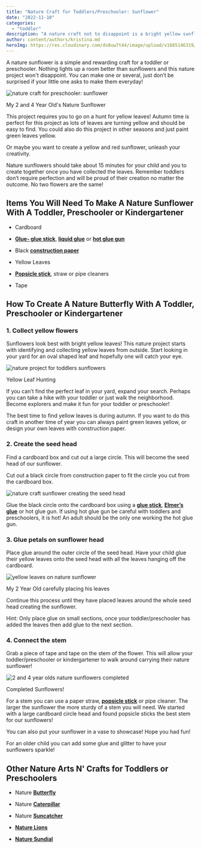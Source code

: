 ```yaml
---
title: "Nature Craft for Toddlers/Preschooler: Sunflower"
date: "2022-11-10"
categories: 
  - "toddler"
description: "A nature craft not to disappoint is a bright yellow sunflower. This toddler or preschooler craft is easy and made from yellow leaves!"
author: content/authors/kristina.md
heroImg: https://res.cloudinary.com/ds8uw7t44/image/upload/v1685146319/sunflower-nature-craft-for-toddlers.jpg
---
```


A nature sunflower is a simple and rewarding craft for a toddler or preschooler. Nothing lights up a room better than sunflowers and this nature project won't disappoint. You can make one or several, just don’t be surprised if your little one asks to make them everyday!

![nature craft for preschooler: sunflower](https://res.cloudinary.com/ds8uw7t44/image/upload/v1685146319/sunflower-nature-craft-for-toddlers.jpg)

My 2 and 4 Year Old's Nature Sunflower

This project requires you to go on a hunt for yellow leaves! Autumn time is perfect for this project as lots of leaves are turning yellow and should be easy to find. You could also do this project in other seasons and just paint green leaves yellow.

Or maybe you want to create a yellow and red sunflower, unleash your creativity.  

Nature sunflowers should take about 15 minutes for your child and you to create together once you have collected the leaves. Remember toddlers don’t require perfection and will be proud of their creation no matter the outcome. No two flowers are the same!

## **Items You Will Need To Make A Nature Sunflower With A Toddler, Preschooler or Kindergartener**

- Cardboard

- **[Glue- glue stick](https://www.amazon.com/Elmers-Purpose-School-Washable-0-24-ounce/dp/B0013CDGT6?content-id=amzn1.sym.497ddbaf-dbdc-4a61-b204-33f5c59012b2%3Aamzn1.sym.497ddbaf-dbdc-4a61-b204-33f5c59012b2&cv_ct_cx=glue+sticks&keywords=glue+sticks&pd_rd_i=B0013CDGT6&pd_rd_r=d7a49181-7594-47a3-b69d-5080a7feba6f&pd_rd_w=jLuKw&pd_rd_wg=OdgWz&pf_rd_p=497ddbaf-dbdc-4a61-b204-33f5c59012b2&pf_rd_r=DS058FAXT5ARR62RRAK1&psc=1&qid=1667937131&sr=1-1-5985efba-8948-4f09-9122-d605505c9d1e&linkCode=ll1&tag=allaboutmom06-20&linkId=e90bc17b8d3688b6f718762951fe4966&language=en_US&ref_=as_li_ss_tl)**, **[liquid glue](https://www.amazon.com/Elmers-Liquid-School-Glue-Washable/dp/B072J37ZZD?crid=2JFHA45J1N5OI&keywords=elmer%27s+liquid+glue&qid=1667937196&s=office-products&sprefix=elmers+liquid+glu%2Coffice-products%2C94&sr=1-1-spons&psc=1&linkCode=ll1&tag=allaboutmom06-20&linkId=b92e6b41bb73d1e718da5e471a1e372e&language=en_US&ref_=as_li_ss_tl)** or **[hot glue gun](https://www.amazon.com/Gorilla-8401509-Hot-Glue-Sticks/dp/B07K791YRP?crid=I29DXIDRGKT1&keywords=hot+glue+gun&qid=1668085846&s=office-products&sprefix=hot+glue+gun%2Coffice-products%2C97&sr=1-4&linkCode=ll1&tag=allaboutmom06-20&linkId=d8956354df89747b742e590681fd6608&language=en_US&ref_=as_li_ss_tl)**

- Black **[construction paper](https://www.amazon.com/Crayola-Construction-Colors-Stocking-Stuffer/dp/B00MJ8JSFE?crid=PSA9AFM9EX5K&keywords=construction+paper&qid=1668085892&s=office-products&sprefix=construction+pape%2Coffice-products%2C112&sr=1-2-spons&psc=1&linkCode=ll1&tag=allaboutmom06-20&linkId=03e3fe57e3767d0250db13b49eafad01&language=en_US&ref_=as_li_ss_tl)**

- Yellow Leaves

- **[Popsicle stick](https://www.amazon.com/Mr-Colored-Popsicle-Colorful-Rainbow/dp/B096ST5LQ8?ac_md=2-2-Y29sb3JlZCBwb3BzaWNsZSBzdGlja3M%3D-ac_d_rm_rm_rm&content-id=amzn1.sym.568df61d-e115-4cb1-a96a-ba070b8f0935%3Aamzn1.sym.568df61d-e115-4cb1-a96a-ba070b8f0935&cv_ct_cx=popsicle+sticks&keywords=popsicle+sticks&pd_rd_i=B096ST5LQ8&pd_rd_r=110b4762-5722-4817-a6bc-3cb657a2f436&pd_rd_w=uxTj2&pd_rd_wg=PDyep&pf_rd_p=568df61d-e115-4cb1-a96a-ba070b8f0935&pf_rd_r=92NF27D17RFDKZ2VEX9J&psc=1&qid=1668085961&sr=1-3-7d9bfb42-6e38-4445-b604-42cab39e191b&linkCode=ll1&tag=allaboutmom06-20&linkId=7a92dc219103ec53587d85011fc1f2ee&language=en_US&ref_=as_li_ss_tl)**, straw or pipe cleaners

- Tape

## **How To Create A Nature Butterfly With A Toddler, Preschooler or Kindergartener**

### 1\. Collect yellow flowers

Sunflowers look best with bright yellow leaves! This nature project starts with identifying and collecting yellow leaves from outside. Start looking in your yard for an oval shaped leaf and hopefully one will catch your eye.

![nature project for toddlers sunflowers](https://res.cloudinary.com/ds8uw7t44/image/upload/v1685146319/nature-craft-sunflower-yellow-leaves.jpg)

Yellow Leaf Hunting

If you can’t find the perfect leaf in your yard, expand your search. Perhaps you can take a hike with your toddler or just walk the neighborhood. Become explorers and make it fun for your toddler or preschooler!

The best time to find yellow leaves is during autumn. If you want to do this craft in another time of year you can always paint green leaves yellow, or design your own leaves with construction paper. 

### 2\. Create the seed head

Find a cardboard box and cut out a large circle. This will become the seed head of our sunflower. 

<AffiliateLink affiliateSnippet="" button={false} image="" imageURL="//ws-na.amazon-adsystem.com/widgets/q?_encoding=UTF8&ASIN=B072J37ZZD&Format=_SL160_&ID=AsinImage&MarketPlace=US&ServiceVersion=20070822&WS=1&tag=allaboutmom06-20&language=en_US" linkURL="https://www.amazon.com/Elmers-Liquid-School-Glue-Washable/dp/B072J37ZZD?crid=2JFHA45J1N5OI&keywords=elmer%27s+liquid+glue&qid=1667937196&s=office-products&sprefix=elmers+liquid+glu%2Coffice-products%2C94&sr=1-1-spons&psc=1&linkCode=li2&tag=allaboutmom06-20&linkId=786fe588138ef2e68dc45e7050f8eac5&language=en_US&ref_=as_li_ss_il" />

Cut out a black circle from construction paper to fit the circle you cut from the cardboard box. 

![nature craft sunflower creating the seed head](https://res.cloudinary.com/ds8uw7t44/image/upload/v1685146320/nature-art-n-crafts-sunflower-seed-head.jpg)

<AffiliateLink affiliateSnippet="" button={false} image="" imageURL="//ws-na.amazon-adsystem.com/widgets/q?_encoding=UTF8&ASIN=B00MJ8JSFE&Format=_SL160_&ID=AsinImage&MarketPlace=US&ServiceVersion=20070822&WS=1&tag=allaboutmom06-20&language=en_US" linkURL="https://www.amazon.com/Crayola-Construction-Colors-Stocking-Stuffer/dp/B00MJ8JSFE?crid=PSA9AFM9EX5K&keywords=construction+paper&qid=1668085892&s=office-products&sprefix=construction+pape%2Coffice-products%2C112&sr=1-2-spons&psc=1&linkCode=li2&tag=allaboutmom06-20&linkId=7cc417fec723e5a449b84f605075593e&language=en_US&ref_=as_li_ss_il" />

Glue the black circle onto the cardboard box using a [**glue stick**,](https://www.amazon.com/Elmers-Purpose-School-Washable-0-24-ounce/dp/B0013CDGT6?content-id=amzn1.sym.497ddbaf-dbdc-4a61-b204-33f5c59012b2%3Aamzn1.sym.497ddbaf-dbdc-4a61-b204-33f5c59012b2&cv_ct_cx=glue+sticks&keywords=glue+sticks&pd_rd_i=B0013CDGT6&pd_rd_r=d7a49181-7594-47a3-b69d-5080a7feba6f&pd_rd_w=jLuKw&pd_rd_wg=OdgWz&pf_rd_p=497ddbaf-dbdc-4a61-b204-33f5c59012b2&pf_rd_r=DS058FAXT5ARR62RRAK1&psc=1&qid=1667937131&sr=1-1-5985efba-8948-4f09-9122-d605505c9d1e&linkCode=ll1&tag=allaboutmom06-20&linkId=e90bc17b8d3688b6f718762951fe4966&language=en_US&ref_=as_li_ss_tl) [**Elmer’s glue**](https://www.amazon.com/Elmers-Liquid-School-Glue-Washable/dp/B072J37ZZD?crid=2JFHA45J1N5OI&keywords=elmer%27s+liquid+glue&qid=1667937196&s=office-products&sprefix=elmers+liquid+glu%2Coffice-products%2C94&sr=1-1-spons&psc=1&linkCode=ll1&tag=allaboutmom06-20&linkId=b92e6b41bb73d1e718da5e471a1e372e&language=en_US&ref_=as_li_ss_tl) or hot glue gun. If using hot glue gun be careful with toddlers and preschoolers, it is hot! An adult should be the only one working the hot glue gun.

### 3\. Glue petals on sunflower head

Place glue around the outer circle of the seed head. Have your child glue their yellow leaves onto the seed head with all the leaves hanging off the cardboard. 

![yellow leaves on nature sunflower](https://res.cloudinary.com/ds8uw7t44/image/upload/v1685146320/nature-craft-for-toddlers-sunflower-connecting-petals.jpg)

My 2 Year Old carefully placing his leaves

Continue this process until they have placed leaves around the whole seed head creating the sunflower.

Hint: Only place glue on small sections, once your toddler/preschooler has added the leaves then add glue to the next section.

### 4\. Connect the stem

Grab a piece of tape and tape on the stem of the flower. This will allow your toddler/preschooler or kindergartener to walk around carrying their nature sunflower!

![2 and 4 year olds nature sunflowers completed](https://res.cloudinary.com/ds8uw7t44/image/upload/v1685146321/completed-nature-sunflower-for-toddlers-preschooler.jpg)

Completed Sunflowers!

For a stem you can use a paper straw, **[popsicle stick](https://www.amazon.com/Mr-Colored-Popsicle-Colorful-Rainbow/dp/B096ST5LQ8?ac_md=2-2-Y29sb3JlZCBwb3BzaWNsZSBzdGlja3M%3D-ac_d_rm_rm_rm&content-id=amzn1.sym.568df61d-e115-4cb1-a96a-ba070b8f0935%3Aamzn1.sym.568df61d-e115-4cb1-a96a-ba070b8f0935&cv_ct_cx=popsicle+sticks&keywords=popsicle+sticks&pd_rd_i=B096ST5LQ8&pd_rd_r=110b4762-5722-4817-a6bc-3cb657a2f436&pd_rd_w=uxTj2&pd_rd_wg=PDyep&pf_rd_p=568df61d-e115-4cb1-a96a-ba070b8f0935&pf_rd_r=92NF27D17RFDKZ2VEX9J&psc=1&qid=1668085961&sr=1-3-7d9bfb42-6e38-4445-b604-42cab39e191b&linkCode=ll1&tag=allaboutmom06-20&linkId=7a92dc219103ec53587d85011fc1f2ee&language=en_US&ref_=as_li_ss_tl)** or pipe cleaner. The larger the sunflower the more sturdy of a stem you will need. We started with a large cardboard circle head and found popsicle sticks the best stem for our sunflowers!

<AffiliateLink affiliateSnippet="" button={false} image="" imageURL="//ws-na.amazon-adsystem.com/widgets/q?_encoding=UTF8&ASIN=B096ST5LQ8&Format=_SL160_&ID=AsinImage&MarketPlace=US&ServiceVersion=20070822&WS=1&tag=allaboutmom06-20&language=en_US" linkURL="https://www.amazon.com/Mr-Colored-Popsicle-Colorful-Rainbow/dp/B096ST5LQ8?ac_md=2-2-Y29sb3JlZCBwb3BzaWNsZSBzdGlja3M%3D-ac_d_rm_rm_rm&content-id=amzn1.sym.568df61d-e115-4cb1-a96a-ba070b8f0935%3Aamzn1.sym.568df61d-e115-4cb1-a96a-ba070b8f0935&cv_ct_cx=popsicle+sticks&keywords=popsicle+sticks&pd_rd_i=B096ST5LQ8&pd_rd_r=110b4762-5722-4817-a6bc-3cb657a2f436&pd_rd_w=uxTj2&pd_rd_wg=PDyep&pf_rd_p=568df61d-e115-4cb1-a96a-ba070b8f0935&pf_rd_r=92NF27D17RFDKZ2VEX9J&psc=1&qid=1668085961&sr=1-3-7d9bfb42-6e38-4445-b604-42cab39e191b&linkCode=li2&tag=allaboutmom06-20&linkId=f1631d684797427784dc2b2c40aaa2ae&language=en_US&ref_=as_li_ss_il" />

You can also put your sunflower in a vase to showcase! Hope you had fun!

For an older child you can add some glue and glitter to have your sunflowers sparkle!

## Other Nature Arts N' Crafts for Toddlers or Preschoolers

- Nature **[Butterfly](https://allaboutmomma.com/nature-craft-for-toddlers-preschooler-butterfly/)**

- Nature **[Caterpillar](https://allaboutmomma.com/nature-arts-and-crafts-for-toddlers-preschooler-caterpillar/)**

- Nature **[Suncatcher](https://allaboutmomma.com/nature-craft-for-toddlers-outdoor-suncatcher/)**

- **[Nature Lions](https://allaboutmomma.com/nature-craft-for-toddlers-preschooler-lion/)**

- **[Nature Sundial](https://allaboutmomma.com/nature-craft-for-toddlers-preschooler-sundial/)**
